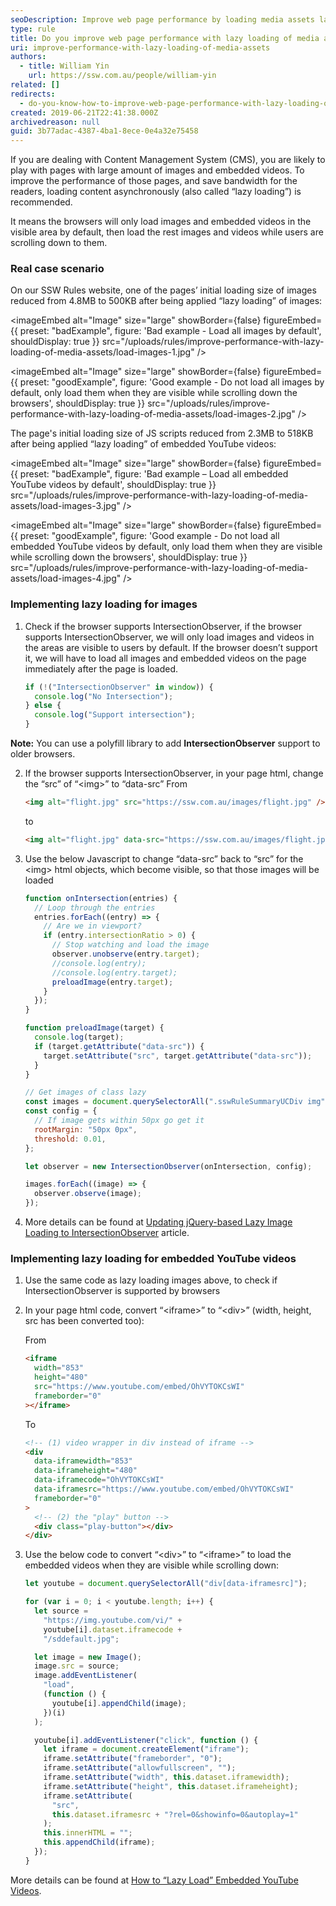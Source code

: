 ```yaml
---
seoDescription: Improve web page performance by loading media assets lazily, reducing initial load size and saving bandwidth for readers.
type: rule
title: Do you improve web page performance with lazy loading of media assets?
uri: improve-performance-with-lazy-loading-of-media-assets
authors:
  - title: William Yin
    url: https://ssw.com.au/people/william-yin
related: []
redirects:
  - do-you-know-how-to-improve-web-page-performance-with-lazy-loading-of-media-assets
created: 2019-06-21T22:41:38.000Z
archivedreason: null
guid: 3b77adac-4387-4ba1-8ece-0e4a32e75458
---
```


If you are dealing with Content Management System (CMS), you are likely to play with pages with large amount of images and embedded videos. To improve the performance of those pages, and save bandwidth for the readers, loading content asynchronously (also called “lazy loading”) is recommended.

It means the browsers will only load images and embedded videos in the visible area by default, then load the rest images and videos while users are scrolling down to them.
### Real case scenario

On our SSW Rules website, one of the pages’ initial loading size of images reduced from 4.8MB to 500KB after being applied “lazy loading” of images:

<imageEmbed
  alt="Image"
  size="large"
  showBorder={false}
  figureEmbed={{
    preset: "badExample",
    figure: 'Bad example - Load all images by default',
    shouldDisplay: true
  }}
  src="/uploads/rules/improve-performance-with-lazy-loading-of-media-assets/load-images-1.jpg"
/>

<imageEmbed
  alt="Image"
  size="large"
  showBorder={false}
  figureEmbed={{
    preset: "goodExample",
    figure: 'Good example - Do not load all images by default, only load them when they are visible while scrolling down the browsers',
    shouldDisplay: true
  }}
  src="/uploads/rules/improve-performance-with-lazy-loading-of-media-assets/load-images-2.jpg"
/>

The page's initial loading size of JS scripts reduced from 2.3MB to 518KB after being applied “lazy loading” of embedded YouTube videos:

<imageEmbed
  alt="Image"
  size="large"
  showBorder={false}
  figureEmbed={{
    preset: "badExample",
    figure: 'Bad example – Load all embedded YouTube videos by default',
    shouldDisplay: true
  }}
  src="/uploads/rules/improve-performance-with-lazy-loading-of-media-assets/load-images-3.jpg"
/>

<imageEmbed
  alt="Image"
  size="large"
  showBorder={false}
  figureEmbed={{
    preset: "goodExample",
    figure: 'Good example - Do not load all embedded YouTube videos by default, only load them when they are visible while scrolling down the browsers',
    shouldDisplay: true
  }}
  src="/uploads/rules/improve-performance-with-lazy-loading-of-media-assets/load-images-4.jpg"
/>

### Implementing lazy loading for images

1. Check if the browser supports IntersectionObserver, if the browser supports IntersectionObserver, we will only load images and videos in the areas are visible to users by default. If the browser doesn’t support it, we will have to load all images and embedded videos on the page immediately after the page is loaded.

   ```js
   if (!("IntersectionObserver" in window)) {
     console.log("No Intersection");
   } else {
     console.log("Support intersection");
   }
   ```

**Note:** You can use a polyfill library to add **IntersectionObserver** support to older browsers.

2. If the browser supports IntersectionObserver, in your page html, change the “src” of “&lt;img&gt;” to “data-src”
   From

   ```html
   <img alt="flight.jpg" src="https://ssw.com.au/images/flight.jpg" />
   ```

   to

   ```html
   <img alt="flight.jpg" data-src="https://ssw.com.au/images/flight.jpg" />
   ```

3. Use the below Javascript to change “data-src” back to “src” for the &lt;img&gt; html objects, which become visible, so that those images will be loaded

   ```js
   function onIntersection(entries) {
     // Loop through the entries
     entries.forEach((entry) => {
       // Are we in viewport?
       if (entry.intersectionRatio > 0) {
         // Stop watching and load the image
         observer.unobserve(entry.target);
         //console.log(entry);
         //console.log(entry.target);
         preloadImage(entry.target);
       }
     });
   }

   function preloadImage(target) {
     console.log(target);
     if (target.getAttribute("data-src")) {
       target.setAttribute("src", target.getAttribute("data-src"));
     }
   }

   // Get images of class lazy
   const images = document.querySelectorAll(".sswRuleSummaryUCDiv img");
   const config = {
     // If image gets within 50px go get it
     rootMargin: "50px 0px",
     threshold: 0.01,
   };

   let observer = new IntersectionObserver(onIntersection, config);

   images.forEach((image) => {
     observer.observe(image);
   });
   ```

4. More details can be found at [Updating jQuery-based Lazy Image Loading to IntersectionObserver](https://www.hanselman.com/blog/updating-jquerybased-lazy-image-loading-to-intersectionobserver) article.

### Implementing lazy loading for embedded YouTube videos

1. Use the same code as lazy loading images above, to check if IntersectionObserver is supported by browsers
2. In your page html code, convert “&lt;iframe&gt;” to “&lt;div&gt;” (width, height, src has been converted too):

   From

   ```html
   <iframe
     width="853"
     height="480"
     src="https://www.youtube.com/embed/OhVYTOKCsWI"
     frameborder="0"
   ></iframe>
   ```

   To

   ```html
   <!-- (1) video wrapper in div instead of iframe -->
   <div
     data-iframewidth="853"
     data-iframeheight="480"
     data-iframecode="OhVYTOKCsWI"
     data-iframesrc="https://www.youtube.com/embed/OhVYTOKCsWI"
     frameborder="0"
   >
     <!-- (2) the "play" button -->
     <div class="play-button"></div>
   </div>
   ```

3. Use the below code to convert “&lt;div&gt;” to “&lt;iframe&gt;” to load the embedded videos when they are visible while scrolling down:

   ```js
   let youtube = document.querySelectorAll("div[data-iframesrc]");

   for (var i = 0; i < youtube.length; i++) {
     let source =
       "https://img.youtube.com/vi/" +
       youtube[i].dataset.iframecode +
       "/sddefault.jpg";

     let image = new Image();
     image.src = source;
     image.addEventListener(
       "load",
       (function () {
         youtube[i].appendChild(image);
       })(i)
     );

     youtube[i].addEventListener("click", function () {
       let iframe = document.createElement("iframe");
       iframe.setAttribute("frameborder", "0");
       iframe.setAttribute("allowfullscreen", "");
       iframe.setAttribute("width", this.dataset.iframewidth);
       iframe.setAttribute("height", this.dataset.iframeheight);
       iframe.setAttribute(
         "src",
         this.dataset.iframesrc + "?rel=0&showinfo=0&autoplay=1"
       );
       this.innerHTML = "";
       this.appendChild(iframe);
     });
   }
   ```

More details can be found at [How to “Lazy Load” Embedded YouTube Videos](https://webdesign.tutsplus.com/how-to-lazy-load-embedded-youtube-videos--cms-26743t).